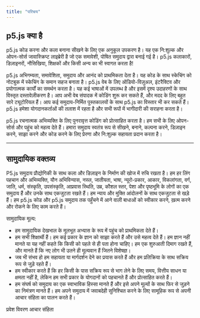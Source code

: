```yaml
---
title: "परिचय"
---
```


## p5.js क्या है

<div class='text-body-large'>
p5.js कोड करना और कला बनाना सीखने के लिए एक अनुकूल उपकरण है। यह एक नि:शुल्क और ओपन-सोर्स जावास्क्रिप्ट लाइब्रेरी है जो एक समावेशी, पोषित समुदाय द्वारा बनाई गई है। p5.js कलाकारों, डिज़ाइनरों, नौसिखिया, शिक्षकों और किसी अन्य का भी स्वागत करता है!

p5.js अभिगम्यता, समावेशिता, समुदाय और आनंद को प्राथमिकता देता है। यह कोड के साथ स्केचिंग को नोटबुक में स्केचिंग के समान सहज बनाता है। p5.js वेब के लिए ऑडियो-विज़ुअल, इंटरैक्टिव और प्रयोगात्मक कार्यों का समर्थन करता है। यह कई भाषाओं में उपलब्ध है और इसमें दृश्य उदाहरणों के साथ विस्तृत दस्तावेज़ीकरण है। आप अभी वेब संपादक में कोडिंग शुरू कर सकते हैं, और मदद के लिए बहुत सारे ट्यूटोरियल हैं। आप कई समुदाय-निर्मित पुस्तकालयों के साथ p5.js का विस्तार भी कर सकते हैं। p5.js हमेशा योगदानकर्ताओं की तलाश में रहता है और सभी रूपों में भागीदारी की सराहना करता है।

p5.js रचनात्मक अभिव्यक्ति के लिए पुनरावृत्त कोडिंग को प्रोत्साहित करता है। हम सभी के लिए ओपन-सोर्स और पहुंच को महत्व देते हैं। हमारा समुदाय स्वतंत्र रूप से सीखने, बनाने, कल्पना करने, डिज़ाइन करने, साझा करने और कोड करने के लिए प्रेरणा और नि:शुल्क सहायता प्रदान करता है।
</div>

<hr class='full-bleed'/>

## सामुदायिक वक्तव्य

<div class='text-body-large'>
P5.js समुदाय प्रौद्योगिकी के साथ कला और डिज़ाइन के निर्माण की खोज में रुचि रखता है। हम हर लिंग पहचान और अभिव्यक्ति, यौन अभिविन्यास, नस्ल, जातीयता, भाषा, न्यूरो-प्रकार, आकार, विकलांगता, वर्ग, जाति, धर्म, संस्कृति, उपसंस्कृति, आप्रवास स्थिति, उम्र, कौशल स्तर, पेशा और पृष्ठभूमि के लोगों का एक समुदाय हैं और उनके साथ एकजुटता रखते हैं। हम न्याय और मुक्ति आंदोलनों के साथ एकजुटता से खड़े हैं। हम p5.js कोड और p5.js समुदाय तक पहुँचने में आने वाली बाधाओं को स्वीकार करने, ख़त्म करने और रोकने के लिए काम करते हैं। 

सामुदायिक मूल्य:
- हम सामुदायिक देखभाल के मूलभूत अभ्यास के रूप में पहुंच को प्राथमिकता देते हैं। 
- हम सभी शिक्षार्थी हैं। हम कई प्रकार के ज्ञान को साझा करते हैं और उसे महत्व देते हैं। हम ज्ञान नहीं मानते या यह नहीं कहते कि किसी को पहले से ही पता होना चाहिए। हम एक शुरुआती दिमाग रखते हैं, और मानते हैं कि नए लोग भी उतने ही मूल्यवान हैं जितने विशेषज्ञ।
- जब भी संभव हो हम सहायता या मार्गदर्शन देने का प्रयास करते हैं और हम प्रतिक्रिया के साथ सक्रिय रूप से जुड़े रहते हैं।
- हम स्वीकार करते हैं कि हर किसी के पास सक्रिय रूप से भाग लेने के लिए समय, वित्तीय साधन या क्षमता नहीं है, लेकिन हम सभी प्रकार के योगदानों को पहचानते हैं और प्रोत्साहित करते हैं।
- हम संघर्ष को समुदाय का एक स्वाभाविक हिस्सा मानते हैं और इसे अपने मूल्यों के साथ फिर से जुड़ने का निमंत्रण मानते हैं। हम अपने समुदाय में जवाबदेही सुनिश्चित करने के लिए सामूहिक रूप से अपनी आचार संहिता का पालन करते हैं।
</div>

<div class='mt-xl'>
<LinkButton variant='link' url='/access'>प्रवेश विवरण</LinkButton>
<LinkButton variant='link' url='/code-of-conduct'>आचार संहिता</LinkButton>
</div>
